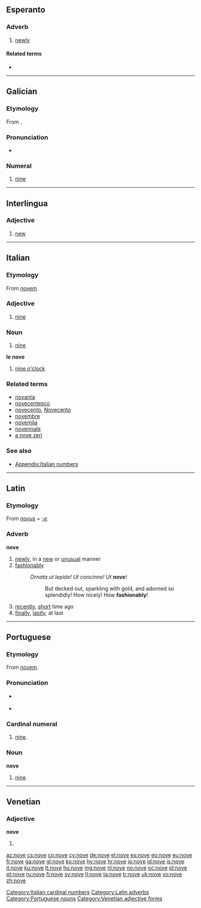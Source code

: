 ==Esperanto==

===Adverb===
{{eo-adv}}

# [[newly]]

====Related terms====
* {{l|eo|nova|gloss=[[new]]}}

----

==Galician==
{{cardinalbox|gl|8|9|10|oito|dez|ord=noveno|wplink=Nove}}

===Etymology===
From {{etyl|la|gl}} {{term|novem|lang=la}}.

===Pronunciation===
* {{IPA|[ˈnɔbe]|lang=gl}}

===Numeral===
{{gl-num-card}}

# {{cardinal|lang=gl}} [[nine]]

----

==Interlingua==

===Adjective===
{{head|ia|adjective}}

# [[new]]

----

==Italian==
{{cardinalbox|it|8|9|10|otto|dieci|ord=nono}}

===Etymology===
From {{etyl|la|it}} ''[[novem]]''.

===Adjective===
{{head|it|adjective|g=m|g2=f}} {{inv}}

# [[nine]]

===Noun===
{{head|it|noun|g=m}} {{inv}}

# [[nine]]

'''le nove''' {{f|plural}}

# [[nine o'clock]]

===Related terms===
* [[novanta]]
* [[novecentesco]]
* [[novecento]], [[Novecento]]
* [[novembre]]
* [[novemila]]
* [[novennale]]
* [[a nove zeri]]

===See also===
* [[Appendix:Italian numbers]]

{{rfc-auto}}
[[Category:Italian cardinal numbers]]
{{rfc-auto}}

----

==Latin==

===Etymology===
From ''[[novus]]'' + ''[[-e]]''.

===Adverb===
'''nove'''

# [[newly]], in a [[new]] or [[unusual]] manner
# [[fashionably]]
#: ''Ornata ut lepide! Ut concinne! Ut '''nove'''!''
#:: But decked out, sparkling with gold, and adorned so splendidly! How nicely! How '''fashionably'''!
# [[recently]], [[short]] time ago
# [[finally]], [[lastly]], at last

[[Category:Latin adverbs]]

----

==Portuguese==
{{cardinalbox|pt|8|9|10|oito|dez|ord=nono|mult=nônuplo|wplink=Nove}}

===Etymology===
From {{etyl|la|pt}} ''[[novem]]''.

===Pronunciation===
* {{a|Brazil}} {{IPA|[ˈnɔvi]|lang=pt}}
* {{a|Portugal}} {{IPA|[ˈnɔvɨ]|lang=pt}}

===Cardinal numeral===
{{pt-cardinal}}

# [[nine]].

===Noun===
'''nove''' {{m}}

# [[nine]].

[[Category:Portuguese nouns]]

----

==Venetian==

===Adjective===
'''nove''' {{f}}

# {{feminine plural of|novo|lang=vec}}

[[Category:Venetian adjective forms]]

[[az:nove]]
[[cs:nove]]
[[co:nove]]
[[cy:nove]]
[[de:nove]]
[[el:nove]]
[[es:nove]]
[[eo:nove]]
[[eu:nove]]
[[fr:nove]]
[[ga:nove]]
[[gl:nove]]
[[ko:nove]]
[[hy:nove]]
[[hr:nove]]
[[io:nove]]
[[id:nove]]
[[is:nove]]
[[it:nove]]
[[ku:nove]]
[[lt:nove]]
[[hu:nove]]
[[mg:nove]]
[[nl:nove]]
[[no:nove]]
[[oc:nove]]
[[pl:nove]]
[[pt:nove]]
[[ru:nove]]
[[fi:nove]]
[[sv:nove]]
[[tl:nove]]
[[ta:nove]]
[[tr:nove]]
[[uk:nove]]
[[vo:nove]]
[[zh:nove]]
